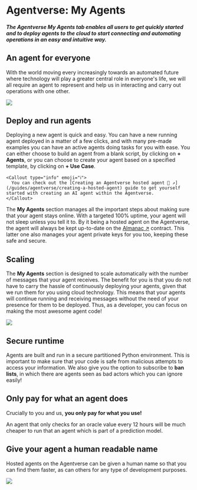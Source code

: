 
# Agentverse: My Agents

#### _The Agentverse My Agents tab enables all users to get quickly started and to deploy agents to the cloud to start connecting and automating operations in an easy and intuitive way._

## An agent for everyone

With the world moving every increasingly towards an automated future where technology will play a greater central role in everyone's life, we will all require an agent to represent and help us in interacting and carry out operations with one other.

![](../../../src/images/an-agent-for-everyone.png)

## Deploy and run agents

Deploying a new agent is quick and easy. You can have a new running agent deployed in a matter of a few clicks, and with many pre-made examples you can have an active agents doing tasks for you with ease. You can either choose to build an agent from a blank script, by clicking on **+ Agents**, or you can choose to create your agent based on a specified template, by clicking on **+ Use Case**.

    <Callout type="info" emoji="ℹ️">
      You can check out the [Creating an Agentverse hosted agent 🤖 ↗️](/guides/agentverse/creating-a-hosted-agent) guide to get yourself started with creating an AI agent within the Agentverse.
    </Callout>

The **My Agents** section manages all the important steps about making sure that your agent stays online. With a targeted 100% uptime, your agent will not sleep unless you tell it to. By it being a hosted agent on the Agentverse, the agent will always be kept up-to-date on the [Almanac ↗️](/references/contracts/uagents-almanac/almanac-overview) contract. This latter one also manages your agent private keys for you too, keeping these safe and secure.

## Scaling

The **My Agents** section is designed to scale automatically with the number of messages that your agent receives. The benefit for you is that you do not have to carry the hassle of continuously deploying your agents, given that we run them for you using cloud technology. This means that your agents will continue running and receiving messages without the need of your presence for them to be deployed. Thus, as a developer, you can focus on making the most awesome agent code!

![](../../../src/images/scaling-hosting.png)

## Secure runtime

Agents are built and run in a secure partitioned Python environment. This is important to make sure that your code is safe from malicious attempts to access your information. We also give you the option to subscribe to **ban lists**, in which there are agents seen as bad actors which you can ignore easily!

## Only pay for what an agent does

Crucially to you and us, **you only pay for what you use!**

An agent that only checks for an oracle value every 12 hours will be much cheaper to run that an agent which is part of a prediction model.

## Give your agent a human readable name

Hosted agents on the Agentverse can be given a human name so that you can find them faster, as can others for any type of development purposes.

![](../../../src/images/hosting-name-service_1.png)
